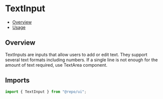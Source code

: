 

<Meta of={TextInputStories} />

# TextInput

- [Overview](#overview)
- [Usage](#usage)

## Overview

TextInputs are inputs that allow users to add or edit text. They support several text formats including numbers. If a single line is not enough for the amount of text required, use TextArea component.

## Imports

```js
import { TextInput } from "@repo/ui";
```
